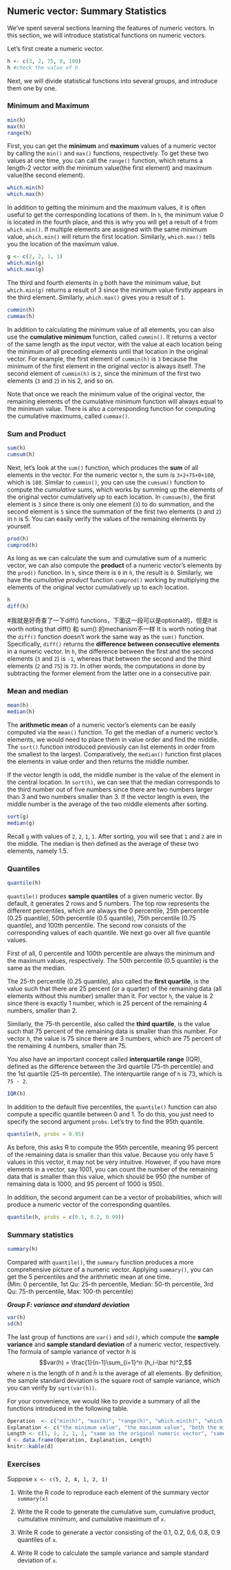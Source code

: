 ## Numeric vector: Summary Statistics {#numeric-vector-statistics}

We've spent several sections learning the features of numeric vectors. In this section, we will introduce statistical functions on numeric vectors. 

Let's first create a numeric vector. 

```r
h <- c(3, 2, 75, 0, 100)
h #check the value of h
```

Next, we will divide statistical functions into several groups, and introduce them one by one.

### Minimum and Maximum

```r
min(h) 
max(h) 
range(h)
```

First, you can get the **minimum** and **maximum** values of a numeric vector by calling the `min()` and `max()` functions, respectively. To get these two values at one time, you can call the `range()` function, which returns a length-2 vector with the minimum value(the first element) and maximum value(the second element).


```r
which.min(h) 
which.max(h) 
```

In addition to getting the minimum and the maximum values, it is often useful to get the corresponding locations of them. In `h`, the minimum value 0 is located in the fourth place, and this is why you will get a result of `4` from `which.min()`. If multiple elements are assigned with the same minimum value, `which.min()` will return the first location. Similarly, `which.max()` tells you the location of the maximum value.

::: {.infobox .caution data-latex="{caution}"}
```r
g <- c(2, 2, 1, 1)
which.min(g)
which.max(g)
```

The third and fourth elements in `g` both have the minimum value, but `which.min(g)` returns a result of 3 since the minimum value firstly appears in the third element. Similarly, `which.max()` gives you a result of `1`.
:::


```r
cummin(h) 
cummax(h) 
```

In addition to calculating the minimum value of all elements, you can also use the **cumulative minimum** function, called `cummin()`. It returns a vector of the same length as the input vector, with the value at each location being the minimum of all preceding elements until that location in the original vector. For example, the first element of `cummin(h)` is `3` because the minimum of the first element in the original vector is always itself. The second element of `cummin(h)` is `2`, since the minimum of the first two elements (`3` and `2`) in `h`is 2, and so on. 

Note that once we reach the minimum value of the original vector, the remaining elements of the cumulative minimum function will always equal to the minimum value. There is also a corresponding function for computing the cumulative maximums, called `cummax()`.

### Sum and Product

```r
sum(h)
cumsum(h)
```

Next, let's look at the `sum()` function, which produces the **sum** of all elements in the vector. For the numeric vector `h`, the sum is `3+2+75+0+100`, which is `180`. Similar to `cummin()`, you can use the `cumsum()` function to compute the *cumulative sums*, which works by summing up the elements of the original vector cumulatively up to each location. In `cumsum(h)`, the first element is `3` since there is only one element (`3`) to do summation, and the second element is `5` since the summation of the first two elements (`3` and `2`) in `h` is 5. You can easily verify the values of the remaining elements by yourself.


```r
prod(h)
cumprod(h)
```

As long as we can calculate the sum and cumulative sum of a numeric vector, we can also compute the **product** of a numeric vector's elements by the `prod()` function. In `h`, since there is `0` in `h`, the result is `0`. Similarly, we have the *cumulative product* function `cumprod()` working by multiplying the elements of the original vector cumulatively up to each location. 

```r
h
diff(h)
```

#我就是好奇查了一下diff() functions，下面这一段可以是optional的，但是it is worth noting that diff() 和 sum() 的mechanism不一样
It is worth noting that the `diff()` function doesn't work the same way as the `sum()` function. Specifically, `diff()` returns the **difference between consecutive elements** in a numeric vector. In `h`, the difference between the first and the second elements (`3` and `2`) is `-1`, whereas that between the second and the third elements (`2` and `75`) is `73`. In other words, the computations in done by subtracting the former element from the latter one in a consecutive pair.  


### Mean and median


```r
mean(h)
median(h)
```

The  **arithmetic mean** of a numeric vector's elements can be easily computed via the `mean()` function. To get the median of a numeric vector's elements, we would need to place them in value order and find the middle. The `sort()` function introduced previously can list elements in order from the smallest to the largest. Comparatively, the `median()` function first places the elements in value order and then returns the middle number. 

If the vector length is odd, the middle number is the value of the element in the central location. In `sort(h)`, we can see that the median corresponds to the third number out of five numbers since there are two numbers larger than 3 and two numbers smaller than 3. If the vector length is even, the middle number is the average of the two middle elements after sorting.

::: {.infobox .caution data-latex="{caution}"}

```r
sort(g)
median(g)
```
Recall `g` with values of `2`, `2`, `1`, `1`. After sorting, you will see that `1` and `2` are in the middle. The median is then defined as the average of these two elements, namely 1.5.
::: 

### Quantiles

```r
quantile(h)
```

`quantile()` produces **sample quantiles** of a given numeric vector. By default, it generates 2 rows and 5 numbers. The top row represents the different percentiles, which are always the 0 percentile, 25th percentile (0.25 quantile), 50th percentile (0.5 quantile), 75th percentile (0.75 quantile), and 100th percentile. The second row consists of the corresponding values of each quantile. We next go over all five quantile values. 

First of all, 0 percentile and 100th percentile are always the minimum and the maximum values, respectively. The 50th percentile (0.5 quantile) is the same as the median.

The 25-th percentile (0.25 quantile), also called the **first quartile**, is the value such that there are 25 percent (or a quarter) of the remaining data (all elements without this number) smaller than it. For vector `h`, the value is 2 since there is exactly 1 number, which is 25 percent of the remaining 4 numbers, smaller than 2. 

Similarly, the 75-th percentile, also called the **third quartile**, is the value such that 75 percent of the remaining data is smaller than this number. For vector `h`, the value is 75 since there are 3 numbers, which are 75 percent of the remaining 4 numbers, smaller than 75. 

You also have an important concept called **interquartile range** (IQR), defined as the difference between the 3rd quartile (75-th percentile) and the 1st quartile (25-th percentile). The interquartile range of `h` is 73, which is `75 - 2`.

```r
IQR(h)
```

In addition to the default five percentiles, the `quantile()` function can also compute a specific quantile between 0 and 1. To do this, you just need to specify the second argument `probs`. Let's try to find the 95th quantile.

```r
quantile(h, probs = 0.95)
```

As before, this asks R to compute the 95th percentile, meaning 95 percent of the remaining data is smaller than this value. Because you only have 5 values in this vector, it may not be very intuitive. However, if you have more elements in a vector, say 1001, you can count the number of the remaining data that is smaller than this value, which should be 950 (the number of remaining data is 1000, and 95 percent of 1000 is 950).

In addition, the second argument can be a vector of probabilities, which will produce a numeric vector of the corresponding quantiles.

```r
quantile(h, probs = c(0.1, 0.2, 0.99))
```

### Summary statistics

```r
summary(h)
```

Compared with `quantile()`, the `summary` function produces a more comprehensive picture of a numeric vector. Applying `summary()`, you can get the 5 percentiles and the arithmetic mean at one time.    
(Min: 0 percentile, 1st Qu: 25-th percentile, Median: 50-th percentile, 3rd Qu: 75-th percentile, Max: 100-th percentile)

***Group F: variance and standard deviation***

```r
var(h)
sd(h)
```

The last group of functions are `var()` and `sd()`, which compute the **sample variance** and **sample standard deviation** of a numeric vector, respectively. The formula of sample variance of vector $h$ is $$var(h) = \frac{1}{n-1}\sum_{i=1}^n (h_i-\bar h)^2,$$ where $n$ is the length of $h$ and $\bar h$ is the average of all elements. By definition, the sample standard deviation is the square root of sample variance, which you can verify by `sqrt(var(h))`.


For your convenience, we would like to provide a summary of all the functions introduced in the following table. 
```r
Operation  <- c("min(h)", "max(h)", "range(h)", "which.min(h)", "which.max(h)", "cummin(h)", "cummax(h)", "sum(h)", "cumsum(h)", "prod(h)", "cumprod(h)", "mean(h)", "median(h)", "quantile(h)", "IQR(h)", "quantile(h, probs = 0.95)", "quantile(h, probs = c(0.1, 0.2, 0.99))", "summary(h)", "var(h)", "sd(h)")
Explanation <- c("the minimum value", "the maximum value", "both the minimum value and the maximum value", "the (first) location of the minimum value", "the (first) location of the maximum value", "the cumulative minimum values", "the cumulative maximum values", "the sum of all elements","the cumulative sum","the product of all elements","the cumulative products","the average of all elements","the middle number in sort(h)","the 0 percentile, 25-th percentile, 50-th percentile, 75-th percentile, and 100-th percentile","the difference between the 3rd quartile and the 1st quartile","the 95-th percentile","several quantiles at a time","5 percentiles and the mean","the sample variance","the sample standard deviation")
Length <- c(1, 1, 2, 1, 1, "same as the original numeric vector", "same as the original numeric vector", 1, "same as the original numeric vector", 1, "same as the original numeric vector", 1, 1, 5, 1, 1, "same as the argument numeric vector", 6, 1, 1)
d <- data.frame(Operation, Explanation, Length)
knitr::kable(d)
```



### Exercises

Suppose `x <- c(5, 2, 4, 1, 2, 1)`

1. Write the R code to reproduce each element of the summary vector `summary(x)`

2. Write the R code to generate the cumulative sum, cumulative product, cumulative minimum, and cumulative maximum of `x`.

3. Write R code to generate a vector consisting of the 0.1, 0.2, 0.6, 0.8, 0.9 quantiles of `x`.

4. Write R code to calculate the sample variance and sample standard deviation of `x`.


